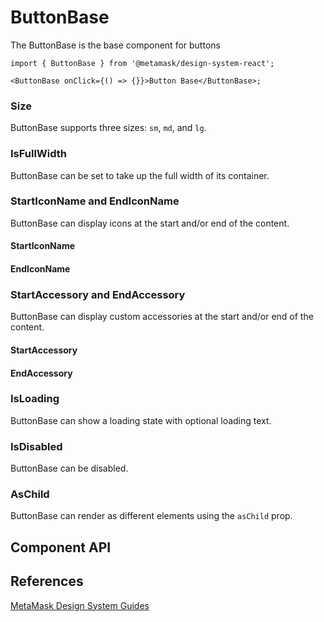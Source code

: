 

<Meta of={ButtonBaseStories} />

# ButtonBase

The ButtonBase is the base component for buttons

<Canvas of={ButtonBaseStories.Default} />

```tsx
import { ButtonBase } from '@metamask/design-system-react';

<ButtonBase onClick={() => {}}>Button Base</ButtonBase>;
```

### Size

ButtonBase supports three sizes: `sm`, `md`, and `lg`.

<Canvas of={ButtonBaseStories.Size} />

### IsFullWidth

ButtonBase can be set to take up the full width of its container.

<Canvas of={ButtonBaseStories.IsFullWidth} />

### StartIconName and EndIconName

ButtonBase can display icons at the start and/or end of the content.

#### StartIconName

<Canvas of={ButtonBaseStories.StartIconName} />

#### EndIconName

<Canvas of={ButtonBaseStories.EndIconName} />

### StartAccessory and EndAccessory

ButtonBase can display custom accessories at the start and/or end of the content.

#### StartAccessory

<Canvas of={ButtonBaseStories.StartAccessory} />

#### EndAccessory

<Canvas of={ButtonBaseStories.EndAccessory} />

### IsLoading

ButtonBase can show a loading state with optional loading text.

<Canvas of={ButtonBaseStories.IsLoading} />

### IsDisabled

ButtonBase can be disabled.

<Canvas of={ButtonBaseStories.IsDisabled} />

### AsChild

ButtonBase can render as different elements using the `asChild` prop.

<Canvas of={ButtonBaseStories.AsChild} />

## Component API

<Controls of={ButtonBaseStories.Default} />

## References

[MetaMask Design System Guides](https://www.notion.so/MetaMask-Design-System-Guides-Design-f86ecc914d6b4eb6873a122b83c12940)
